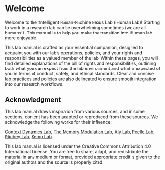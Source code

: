# Welcome {.unnumbered}


Welcome to the `I`ntelligent `Hu`man-`Ma`chine `N`exus Lab (iHuman Lab)! Starting to work in a research lab can be overwhelming sometimes (we are all humans!). This manual is to help you make the transition into iHuman lab more enjoyable.

This lab manual is crafted as your essential companion, designed to acquaint you with our lab’s operations, policies, and your rights and responsibilities as a valued member of the lab. Within these pages, you will find detailed explanations of the bill of rights and responsibilities, outlining both what you can expect from the lab environment and what is expected of you in terms of conduct, safety, and ethical standards. Clear and concise lab practices and policies are also delineated to ensure smooth integration into our research workflows.

## Acknowledgment {.unnumbered}

This lab manual draws inspiration from various sources, and in some sections, content has been adapted or reproduced from these sources. We acknowledge the following works for their influence:

[Context Dynamics Lab](https://github.com/ContextLab/lab-manual), [The Memory Modulation Lab](https://bpb-us-w2.wpmucdn.com/sites.gatech.edu/dist/2/1249/files/2023/04/Maureen-Ritchey-Boston-College.pdf), [Aly Lab](https://bpb-us-w2.wpmucdn.com/sites.gatech.edu/dist/2/1249/files/2023/04/aly-lab-manual.pdf), [Peelle Lab](https://sites.gatech.edu/cdi/files/2023/04/Jonathan-Peelle-Washington-University-in-Saint-Louis.pdf), [Ritchey Lab](https://sites.gatech.edu/cdi/files/2023/04/Maureen-Ritchey-Boston-College.pdf), [Kemp Lab](https://sites.gatech.edu/cdi/files/2023/04/Melissa-Kemp-Georgia-Tech-Emory-University.pdf)

This lab manual is licensed under the Creative Commons Attribution 4.0 International License. You are free to share, adapt, and redistribute the material in any medium or format, provided appropriate credit is given to the original authors and the source is properly cited.




